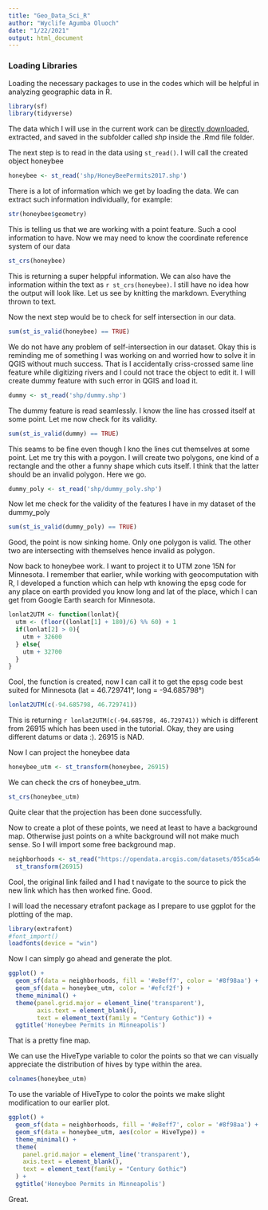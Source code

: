 ```yaml
---
title: "Geo_Data_Sci_R"
author: "Wyclife Agumba Oluoch"
date: "1/22/2021"
output: html_document
---
```


### Loading Libraries

Loading the necessary packages to use in the codes which will be helpful in 
analyzing geographic data in R.

```r
library(sf)
library(tidyverse)
```

The data which I will use in the current work can be [directly downloaded](https://opendata.arcgis.com/datasets/f99ce43936d74f718e92a37a560ad875_0.zip), extracted, and saved in the subfolder called *shp* inside the .Rmd file folder.

The next step is to read in the data using `st_read()`. I will call the created object honeybee

```r
honeybee <- st_read('shp/HoneyBeePermits2017.shp')

```

There is a lot of information which we get by loading the data. We can extract such information individually, for example:

```r
str(honeybee$geometry) 
```

This is telling us that we are working with a point feature. Such a cool information to have. Now we may need to know the coordinate reference system of our data

```r
st_crs(honeybee)
```

This is returning a super helppful information. We can also have the information within the text as `r st_crs(honeybee)`. I still have no idea how the output will look like. Let us see by knitting the markdown. Everything thrown to text.

Now the next step would be to check for self intersection in our data. 

```r
sum(st_is_valid(honeybee) == TRUE)
```

We do not have any problem of self-intersection in our dataset. Okay this is reminding me of something I was working on and worried how to solve it in QGIS without much success. That is I accidentally criss-crossed same line feature while digitizing rivers and I could not trace the object to edit it. I will create  dummy feature with such error in QGIS and load it.

```r
dummy <- st_read('shp/dummy.shp')
```

The dummy feature is read seamlessly. I know the line has crossed itself at some point. Let me now check for its validity.

```r
sum(st_is_valid(dummy) == TRUE)
```

This seams to be fine even though I kno the lines cut themselves at some point. Let me try this with a poygon. I will create two polygons, one kind of a rectangle and the other a funny shape which cuts itself. I think that the latter should be an invalid polygon. Here we go.

```r
dummy_poly <- st_read('shp/dummy_poly.shp')

```

Now let me check for the validity of the features I have in my dataset of the dummy_poly

```r
sum(st_is_valid(dummy_poly) == TRUE)
```

Good, the point is now sinking home. Only one polygon is valid. The other two are intersecting with themselves hence invalid as polygon.

Now back to honeybee work. I want to project it to UTM zone 15N for Minnesota. I remember that earlier, while working with geocomputation with R, I developed a function which can help wth knowing the epsg code for any place on earth provided you know long and lat of the place, which I can get from Google Earth search for Minnesota.

```r
lonlat2UTM <- function(lonlat){
  utm <- (floor((lonlat[1] + 180)/6) %% 60) + 1
  if(lonlat[2] > 0){
    utm + 32600
  } else{
    utm + 32700
  }
}
```

Cool, the function is created, now I can call it to get the epsg code best suited for Minnesota (lat =  46.729741°, long = -94.685798°)

```r
lonlat2UTM(c(-94.685798, 46.729741))
```

This is returning `r lonlat2UTM(c(-94.685798, 46.729741))` which is different from 26915 which has been used in the tutorial. Okay, they are using different datums or data :). 26915 is NAD.

Now I can project the honeybee data

```r
honeybee_utm <- st_transform(honeybee, 26915)
```

We can check the crs of honeybee_utm.

```r
st_crs(honeybee_utm)
```

Quite clear that the projection has been done successfully.

Now to create a plot of these points, we need at least to have a background map. Otherwise just points on a white background will not make much sense. So I will import some free background map.

```r
neighborhoods <- st_read("https://opendata.arcgis.com/datasets/055ca54e5fcc47329f081c9ef51d038e_0.geojson") %>%
  st_transform(26915)
```

Cool, the original link failed and I had t navigate to the source to pick the new link which has then worked fine. Good.

I will load the necessary etrafont package as I prepare to use ggplot for the plotting of the map.

```r
library(extrafont)
#font_import()
loadfonts(device = "win")
```
Now I can simply go ahead and generate the plot.

```r
ggplot() +
  geom_sf(data = neighborhoods, fill = '#e8eff7', color = '#8f98aa') +
  geom_sf(data = honeybee_utm, color = '#efcf2f') +
  theme_minimal() +
  theme(panel.grid.major = element_line('transparent'),
        axis.text = element_blank(),
        text = element_text(family = "Century Gothic")) +
  ggtitle('Honeybee Permits in Minneapolis')
```
That is a pretty fine map.

We can use the HiveType variable to color the points so that we can visually appreciate the distribution of hives by type within the area.

```r
colnames(honeybee_utm)
```
To use the variable of HiveType to color the points we make slight modification to our earlier plot.

```r
ggplot() +
  geom_sf(data = neighborhoods, fill = '#e8eff7', color = '#8f98aa') +
  geom_sf(data = honeybee_utm, aes(color = HiveType)) +
  theme_minimal() +
  theme(
    panel.grid.major = element_line('transparent'),
    axis.text = element_blank(),
    text = element_text(family = "Century Gothic")
  ) +
  ggtitle('Honeybee Permits in Minneapolis')
```
Great.


